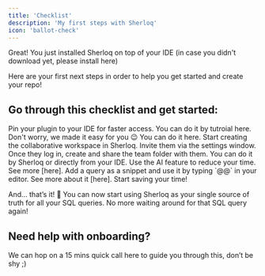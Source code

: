 ```yaml
---
title: 'Checklist'
description: 'My first steps with Sherloq'
icon: 'ballot-check'
---
```

Great! You just installed Sherloq on top of your IDE (in case you didn't download yet, please install here)

Here are your first next steps in order to help you get started and create your repo!

## Go through this checklist and get started:

<Steps>

<Step title = "📌 Pin the plugin to your screen."> 
Pin your plugin to your IDE for faster access.
You can do it by tutroial here.
</Step>


<Step title ="🗂️ Import your exsiting saved SQL queries">
Don't worry, we made it easy for you 😉
You can do it here.
</Step>


<Step title = "🤝🏻 Invite team members to join your Sherloq workspace">
Start creating the collaborative workspace in Sherloq. Invite them via the settings window. Once they log in, create and share the team folder with them.
</Step>


<Step title = "📄 Create your first query ">  
You can do it by Sherloq or directly from your IDE. Use the AI feature to reduce your time. See more [here].

</Step>

<Step title = "🏃 Use a query it in your IDE"> 
Add a query as a snippet and use it by typing `@@` in your editor. See more about it [here]. Start saving your time!

</Step>

</Steps>

And… that’s it! 🎉
You can now start using Sherloq as your single source of truth for all your SQL queries.
No more waiting around for that SQL query again!

## Need help with onboarding?
We can hop on a 15 mins quick call here to guide you through this, don’t be shy ;)